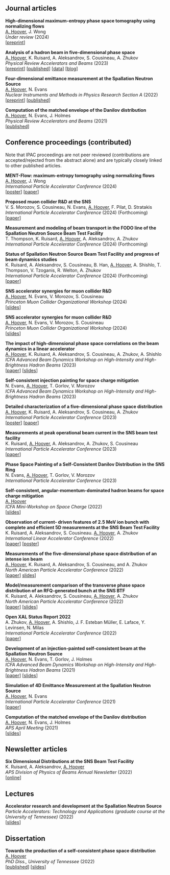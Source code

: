 ## Journal articles

**High-dimensional maximum-entropy phase space tomography using normalizing flows** \
<u> A. Hoover</u>, J. Wong \
*Under review* (2024) \
[[preprint](https://arxiv.org/abs/2406.00236)]

**Analysis of a hadron beam in five-dimensional phase space** \
<u>A. Hoover</u>, K. Ruisard, A. Aleksandrov, S. Cousineau, A. Zhukov \
*Physical Review Accelerators and Beams* (2023) \
[[preprint](https://arxiv.org/abs/2301.04178)]
[[published](https://journals.aps.org/prab/abstract/10.1103/PhysRevAccelBeams.26.064202)]
[[data](https://zenodo.org/record/7724034#.ZDsWlS-B1pQ)]
[[blog](https://austin-hoover.github.io/blog/posts/2023-05-28_btf/)]

**Four-dimensional emittance measurement at the Spallation Neutron Source** \
<u>A. Hoover</u>, N. Evans \
*Nuclear Instruments and Methods in Physics Research Section A* (2022) \
[[preprint](https://arxiv.org/abs/2204.08303)] 
[[published](https://www.sciencedirect.com/science/article/abs/pii/S0168900222006805)]

**Computation of the matched envelope of the Danilov distribution** \
<u>A. Hoover</u>, N. Evans, J. Holmes \
*Physical Review Accelerators and Beams* (2021) \
[[published](https://doi.org/10.1103/PhysRevAccelBeams.24.044201)]


## Conference proceedings (contributed)

Note that IPAC proceedings are not peer reviewed (contributions are accepted/rejected from the abstract alone) and are typically closely linked to other published articles.

**MENT-Flow: maximum-entropy tomography using normalizing flows** \
<u>A. Hoover</u>, J. Wong \
*International Particle Accelerator Conference* (2024) \
[[poster](files/2024_ipac_poster.pdf)]
[[paper](https://www.jacow.org/ipac2024/pdf/WEPG65.pdf)]

**Proposed muon collider R&D at the SNS** \
V. S. Morozov, S. Cousineau, N. Evans, <u>A. Hoover</u>, F. Pilat, D. Stratakis \
*International Particle Accelerator Conference* (2024) (Forthcoming) \
[[paper](https://www.jacow.org/ipac2024/pdf/WEPR39.pdf)]

**Measurement and modeling of beam transport in the FODO line of the Spallation Neutron Source Beam Test Facility** \
T. Thompson, K. Ruisard, <u>A. Hoover</u>, A. Aleksandrov, A. Zhukov \
*International Particle Accelerator Conference* (2024) (Forthcoming) \

**Status of Spallation Neutron Source Beam Test Facility and progress of beam dynamics studies** \
K. Ruisard, A. Aleksandrov, S. Cousineau, B. Han, <u>A. Hoover</u>, A. Shishlo, T. Thompson, V. Tzoganis, R. Welton, A. Zhukov \
*International Particle Accelerator Conference* (2024) (Forthcoming) \
[[paper](https://www.jacow.org/ipac2024/pdf/THPC75.pdf)]

**SNS accelerator synergies for muon collider R&D** \
<u>A. Hoover</u>, N. Evans, V. Morozov, S. Cousineau \
*Princeton Muon Collider Organizational Workshop* (2024) \
[[slides](https://agenda.hep.wisc.edu/event/2140/contributions/30224/attachments/9569/11827/2024-02-23_sns_synergies.pdf)]

**SNS accelerator synergies for muon collider R&D** \
<u>A. Hoover</u>, N. Evans, V. Morozov, S. Cousineau \
*Princeton Muon Collider Organizational Workshop* (2024) \
[[slides](https://agenda.hep.wisc.edu/event/2140/contributions/30224/attachments/9569/11827/2024-02-23_sns_synergies.pdf)]

**The impact of high-dimensional phase space correlations on the beam dynamics in a linear accelerator** \
<u>A. Hoover</u>, K. Ruisard, A. Aleksandrov, S. Cousineau, A. Zhukov, A. Shishlo \
*ICFA Advanced Beam Dynamics Workshop on High-Intensity and High-Brightness Hadron Beams* (2023) \
[[paper](https://accelconf.web.cern.ch/hb2023/papers/tuc1c2.pdf)]
[[slides](https://accelconf.web.cern.ch/hb2023/talks/tuc1c2_talk.pdf)]

**Self-consistent injection painting for space charge mitigation** \
N. Evans, <u>A. Hoover</u>, T. Gorlov, V. Morozov \
*ICFA Advanced Beam Dynamics Workshop on High-Intensity and High-Brightness Hadron Beams* (2023)

**Detailed characterization of a five-dimensional phase space distribution** \
<u>A. Hoover</u>, K. Ruisard, A. Aleksandrov, S. Cousineau, A. Zhukov \
*International Particle Accelerator Conference* (2023) \
[[poster](./files/2023_IPAC_poster.pdf)]
[[paper](https://accelconf.web.cern.ch/ipac2023/pdf/WEPA028.pdf)]

**Measurements at peak operational beam current in the SNS beam test facility** \
K. Ruisard, <u>A. Hoover</u>, A. Aleksandrov, A. Zhukov, S. Cousineau \
*International Particle Accelerator Conference* (2023) \
[[paper](https://accelconf.web.cern.ch/ipac2023/pdf/WEPA027.pdf)]

**Phase Space Painting of a Self-Consistent Danilov Distribution in the SNS Ring** \
N. Evans, <u>A. Hoover</u>, T. Gorlov, V. Morozov \
*International Particle Accelerator Conference* (2023)

**Self-consistent, angular-momentum-dominated hadron beams for space charge mitigation** \
<u>A. Hoover</u> \
*ICFA Mini-Workshop on Space Charge* (2022) \
[[slides](https://conference.sns.gov/event/335/contributions/528/attachments/892/8194/2022-10-26_Hoover_space_charge_workshop.pdf)]

**Observation of current- driven features of 2.5 MeV ion bunch with complete and efficient 5D measurements at the SNS Beam Test Facility** \
K. Ruisard, A. Aleksandrov, S. Cousineau. <u>A. Hoover</u>, A. Zhukov \
*International Linear Accelerator Conference* (2022) \
[[paper](https://accelconf.web.cern.ch/linac2022/papers/tupoge20.pdf)]
[[poster](https://accelconf.web.cern.ch/linac2022/posters/tupoge20_poster.pdf)]

**Measurements of the five-dimensional phase space distribution of an intense ion beam** \
<u>A. Hoover</u>, K. Ruisard, A. Aleksandrov, S. Cousineau, and A. Zhukov \
*North American Particle Accelerator Conference* (2022) \
[[paper](https://accelconf.web.cern.ch/napac2022/papers/frxd3.pdf)]
[slides](https://accelconf.web.cern.ch/napac2022/talks/frxd3_talk.pdf)]

**Model/measurement comparison of the transverse phase space distribution of an RFQ-generated bunch at the SNS BTF** \
K. Ruisard, A. Aleksandrov, S. Cousineau, <u>A. Hoover</u>, A. Zhukov \
*North American Particle Accelerator Conference* (2022) \
[[paper](https://accelconf.web.cern.ch/napac2022/papers/weye5.pdf)]
[[slides](https://accelconf.web.cern.ch/napac2022/talks/weye5_talk.pdf)]

**Open XAL Status Report 2022** \
A. Zhukov, <u>A. Hoover</u>, A. Shishlo,  J. F. Esteban Müller, E. Laface, Y. Levinsen, N. Milas \
*International Particle Accelerator Conference* (2022) \
[[paper](https://accelconf.web.cern.ch/ipac2022/papers/tupotk029.pdf)]

**Development of an injection-painted self-consistent beam at the Spallation Neutron Source** \
<u>A. Hoover</u>, N. Evans, T. Gorlov, J. Holmes \
*ICFA Advanced Beam Dynamics Workshop on High-Intensity and High-Brightness Hadron Beams* (2021) \
[[paper](https://epaper.kek.jp/hb2021/papers/moac3.pdf)]
[[slides]()]

**Simulation of 4D Emittance Measurement at the Spallation Neutron Source** \
<u>A. Hoover</u>, N. Evans \
*International Particle Accelerator Conference* (2021) \
[[paper](https://accelconf.web.cern.ch/ipac2021/papers/thpab180.pdf)]

**Computation of the matched envelope of the Danilov distribution** \
<u>A. Hoover</u>, N. Evans, J. Holmes \
*APS April Meeting* (2021) \
[[slides]()]


## Newsletter articles

**Six Dimensional Distributions at the SNS Beam Test Facility** \
K. Ruisard, A. Aleksandrov, <u>A. Hoover</u> \
*APS Division of Physics of Beams Annual Newsletter* (2022) \
[[online](https://higherlogicdownload.s3.amazonaws.com/APS/9cf62627-7088-4bd3-bf97-6adfc913f623/UploadedImages/APS_DPB_Newsletter_2022-2-2.pdf)]


## Lectures

**Accelerator research and development at the Spallation Neutron Source** \
*Particle Accelerators: Technology and Applications (graduate course at the University of Tennessee)* (2022) \
[[slides]()]


## Dissertation

**Towards the production of a self-consistent phase space distribution** \
<u>A. Hoover</u> \
*PhD Diss., University of Tennessee* (2022) \
[[published](https://trace.tennessee.edu/utk_graddiss/7228)] 
[[slides]()]
